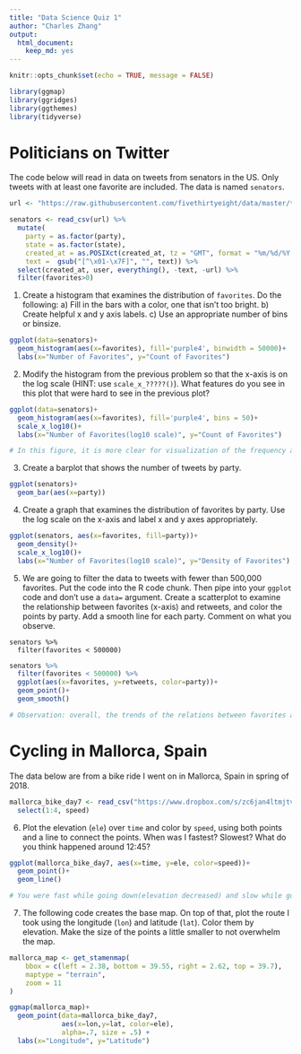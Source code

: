 ```yaml
---
title: "Data Science Quiz 1"
author: "Charles Zhang"
output: 
  html_document:
    keep_md: yes
---
```


```r
knitr::opts_chunk$set(echo = TRUE, message = FALSE)
```

```r
library(ggmap)
library(ggridges)
library(ggthemes)
library(tidyverse)
```

# Politicians on Twitter

The code below will read in data on tweets from senators in the US. Only tweets with at least one favorite are included. The data is named `senators`. 

```r
url <- "https://raw.githubusercontent.com/fivethirtyeight/data/master/twitter-ratio/senators.csv"

senators <- read_csv(url) %>%
  mutate(
    party = as.factor(party),
    state = as.factor(state),
    created_at = as.POSIXct(created_at, tz = "GMT", format = "%m/%d/%Y %H:%M"),
    text =  gsub("[^\x01-\x7F]", "", text)) %>%
  select(created_at, user, everything(), -text, -url) %>% 
  filter(favorites>0)

```


(@) Create a histogram that examines the distribution of `favorites`. Do the following: a) Fill in the bars with a color, one that isn't too bright. b) Create helpful x and y axis labels. c) Use an appropriate number of bins or binsize.

```r
ggplot(data=senators)+
  geom_histogram(aes(x=favorites), fill='purple4', binwidth = 50000)+
  labs(x="Number of Favorites", y="Count of Favorites")
```


(@) Modify the histogram from the previous problem so that the x-axis is on the log scale (HINT: use `scale_x_?????()`). What features do you see in this plot that were hard to see in the previous plot?

```r
ggplot(data=senators)+
  geom_histogram(aes(x=favorites), fill='purple4', bins = 50)+
  scale_x_log10()+
  labs(x="Number of Favorites(log10 scale)", y="Count of Favorites")

# In this figure, it is more clear for visualization of the frequency about the number of favorites, and the scale is much more appropriate to see the skewness or trend for this data set which contains the varied range and large numbers(few points are much larger than the bulk of the data). 
```


(@) Create a barplot that shows the number of tweets by party. 

```r
ggplot(senators)+
  geom_bar(aes(x=party))
```


(@) Create a graph that examines the distribution of favorites by party. Use the log scale on the x-axis and label x and y axes appropriately.

```r
ggplot(senators, aes(x=favorites, fill=party))+
  geom_density()+
  scale_x_log10()+
  labs(x="Number of Favorites(log10 scale)", y="Density of Favorites")
```


(@) We are going to filter the data to tweets with fewer than 500,000 favorites. Put the code into the R code chunk. Then pipe into your `ggplot` code and don't use a `data=` argument. Create a scatterplot to examine the relationship between favorites (x-axis) and retweets, and color the points by party. Add a smooth line for each party. Comment on what you observe.

```
senators %>% 
  filter(favorites < 500000)
```

```r
senators %>% 
  filter(favorites < 500000) %>% 
  ggplot(aes(x=favorites, y=retweets, color=party))+
  geom_point()+
  geom_smooth()

# Observation: overall, the trends of the relations between favorites and retweets of three parties are the same, which is an increasing relationship. 
```


# Cycling in Mallorca, Spain

The data below are from a bike ride I went on in Mallorca, Spain in spring of 2018.

```r
mallorca_bike_day7 <- read_csv("https://www.dropbox.com/s/zc6jan4ltmjtvy0/mallorca_bike_day7.csv?dl=1") %>% 
  select(1:4, speed)
```


(@) Plot the elevation (`ele`) over `time` and color by `speed`, using both points and a line to connect the points. When was I fastest? Slowest? What do you think happened around 12:45?

```r
ggplot(mallorca_bike_day7, aes(x=time, y=ele, color=speed))+
  geom_point()+
  geom_line()

# You were fast while going down(elevation decreased) and slow while going up(elevation increased). Approximately, you were fastest at 12:15 and slowest between 12:15 to 12:20(when speed is not zero). At 12:45, you probably stopped and rested.
```

(@) The following code creates the base map. On top of that, plot the route I took using the longitude (`lon`) and latitude (`lat`). Color them by elevation. Make the size of the points a little smaller to not overwhelm the map.

```r
mallorca_map <- get_stamenmap(
    bbox = c(left = 2.38, bottom = 39.55, right = 2.62, top = 39.7), 
    maptype = "terrain",
    zoom = 11
)

ggmap(mallorca_map)+
  geom_point(data=mallorca_bike_day7, 
             aes(x=lon,y=lat, color=ele), 
             alpha=.7, size = .5) +
  labs(x="Longitude", y="Latitude")
```
